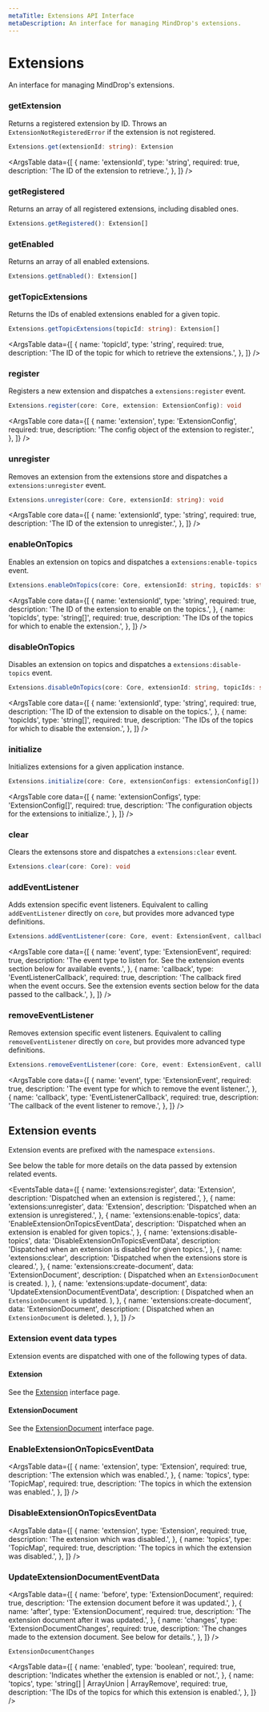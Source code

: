 ```yaml
---
metaTitle: Extensions API Interface
metaDescription: An interface for managing MindDrop's extensions.
---
```


# Extensions

<Description>
  An interface for managing MindDrop's extensions.
</Description>

### getExtension

Returns a registered extension by ID. Throws an `ExtensionNotRegisteredError` if the extension is not registered.

```ts
Extensions.get(extensionId: string): Extension
```

<ArgsTable
  data={[
    {
      name: 'extensionId',
      type: 'string',
      required: true,
      description: 'The ID of the extension to retrieve.',
    },
  ]}
/>

### getRegistered

Returns an array of all registered extensions, including disabled ones.

```ts
Extensions.getRegistered(): Extension[]
```

### getEnabled

Returns an array of all enabled extensions.

```ts
Extensions.getEnabled(): Extension[]
```

### getTopicExtensions

Returns the IDs of enabled extensions enabled for a given topic.

```ts
Extensions.getTopicExtensions(topicId: string): Extension[]
```

<ArgsTable
  data={[
    {
      name: 'topicId',
      type: 'string',
      required: true,
      description:
        'The ID of the topic for which to retrieve the extensions.',
    },
  ]}
/>

### register

Registers a new extension and dispatches a `extensions:register` event.

```ts
Extensions.register(core: Core, extension: ExtensionConfig): void
```

<ArgsTable
  core
  data={[
    {
      name: 'extension',
      type: 'ExtensionConfig',
      required: true,
      description: 'The config object of the extension to register.',
    },
  ]}
/>

### unregister

Removes an extension from the extensions store and dispatches a `extensions:unregister` event.

```ts
Extensions.unregister(core: Core, extensionId: string): void
```

<ArgsTable
  core
  data={[
    {
      name: 'extensionId',
      type: 'string',
      required: true,
      description: 'The ID of the extension to unregister.',
    },
  ]}
/>

### enableOnTopics

Enables an extension on topics and dispatches a `extensions:enable-topics` event.

```ts
Extensions.enableOnTopics(core: Core, extensionId: string, topicIds: string[]): void
```

<ArgsTable
  core
  data={[
    {
      name: 'extensionId',
      type: 'string',
      required: true,
      description: 'The ID of the extension to enable on the topics.',
    },
    {
      name: 'topicIds',
      type: 'string[]',
      required: true,
      description:
        'The IDs of the topics for which to enable the extension.',
    },
  ]}
/>

### disableOnTopics

Disables an extension on topics and dispatches a `extensions:disable-topics` event.

```ts
Extensions.disableOnTopics(core: Core, extensionId: string, topicIds: string[]): void
```

<ArgsTable
  core
  data={[
    {
      name: 'extensionId',
      type: 'string',
      required: true,
      description:
        'The ID of the extension to disable on the topics.',
    },
    {
      name: 'topicIds',
      type: 'string[]',
      required: true,
      description:
        'The IDs of the topics for which to disable the extension.',
    },
  ]}
/>

### initialize

Initializes extensions for a given application instance.

```ts
Extensions.initialize(core: Core, extensionConfigs: extensionConfig[]): void
```

<ArgsTable
  core
  data={[
    {
      name: 'extensionConfigs',
      type: 'ExtensionConfig[]',
      required: true,
      description:
        'The configuration objects for the extensions to initialize.',
    },
  ]}
/>

### clear

Clears the extensons store and dispatches a `extensions:clear` event.

```ts
Extensions.clear(core: Core): void
```

<ArgsTable core />

### addEventListener

Adds extension specific event listeners. Equivalent to calling `addEventListener` directly on `core`, but provides more advanced type definitions.

```ts
Extensions.addEventListener(core: Core, event: ExtensionEvent, callback: EventListenerCallback): void
```

<ArgsTable
  core
  data={[
    {
      name: 'event',
      type: 'ExtensionEvent',
      required: true,
      description:
        'The event type to listen for. See the extension events section below for available events.',
    },
    {
      name: 'callback',
      type: 'EventListenerCallback',
      required: true,
      description:
        'The callback fired when the event occurs. See the extension events section below for the data passed to the callback.',
    },
  ]}
/>

### removeEventListener

Removes extension specific event listeners. Equivalent to calling `removeEventListener` directly on `core`, but provides more advanced type definitions.

```ts
Extensions.removeEventListener(core: Core, event: ExtensionEvent, callback: EventListenerCallback): void
```

<ArgsTable
  core
  data={[
    {
      name: 'event',
      type: 'ExtensionEvent',
      required: true,
      description:
        'The event type for which to remove the event listener.',
    },
    {
      name: 'callback',
      type: 'EventListenerCallback',
      required: true,
      description: 'The callback of the event listener to remove.',
    },
  ]}
/>

## Extension events

Extension events are prefixed with the namespace `extensions`.

See below the table for more details on the data passed by extension related events.

<EventsTable
  data={[
    {
      name: 'extensions:register',
      data: 'Extension',
      description: 'Dispatched when an extension is registered.',
    },
    {
      name: 'extensions:unregister',
      data: 'Extension',
      description: 'Dispatched when an extension is unregistered.',
    },
    {
      name: 'extensions:enable-topics',
      data: 'EnableExtensionOnTopicsEventData',
      description:
        'Dispatched when an extension is enabled for given topics.',
    },
    {
      name: 'extensions:disable-topics',
      data: 'DisableExtensionOnTopicsEventData',
      description:
        'Dispatched when an extension is disabled for given topics.',
    },
    {
      name: 'extensions:clear',
      description: 'Dispatched when the extensions store is cleared.',
    },
    {
      name: 'extensions:create-document',
      data: 'ExtensionDocument',
      description: (
        <span>
          Dispatched when an <Code>ExtensionDocument</Code> is
          created.
        </span>
      ),
    },
    {
      name: 'extensions:update-document',
      data: 'UpdateExtensionDocumentEventData',
      description: (
        <span>
          Dispatched when an <Code>ExtensionDocument</Code> is
          updated.
        </span>
      ),
    },
    {
      name: 'extensions:create-document',
      data: 'ExtensionDocument',
      description: (
        <span>
          Dispatched when an <Code>ExtensionDocument</Code> is
          deleted.
        </span>
      ),
    },
  ]}
/>

### Extension event data types

Extension events are dispatched with one of the following types of data.

#### Extension

See the [Extension](/docs/extensions/types/extension) interface page.

#### ExtensionDocument

See the [ExtensionDocument](/docs/extensions/types/extension-document) interface page.

### EnableExtensionOnTopicsEventData

<ArgsTable
  data={[
    {
      name: 'extension',
      type: 'Extension',
      required: true,
      description: 'The extension which was enabled.',
    },
    {
      name: 'topics',
      type: 'TopicMap',
      required: true,
      description: 'The topics in which the extension was enabled.',
    },
  ]}
/>

### DisableExtensionOnTopicsEventData

<ArgsTable
  data={[
    {
      name: 'extension',
      type: 'Extension',
      required: true,
      description: 'The extension which was disabled.',
    },
    {
      name: 'topics',
      type: 'TopicMap',
      required: true,
      description: 'The topics in which the extension was disabled.',
    },
  ]}
/>

### UpdateExtensionDocumentEventData

<ArgsTable
  data={[
    {
      name: 'before',
      type: 'ExtensionDocument',
      required: true,
      description: 'The extension document before it was updated.',
    },
    {
      name: 'after',
      type: 'ExtensionDocument',
      required: true,
      description: 'The extension document after it was updated.',
    },
    {
      name: 'changes',
      type: 'ExtensionDocumentChanges',
      required: true,
      description:
        'The changes made to the extension document. See below for details.',
    },
  ]}
/>

`ExtensionDocumentChanges`

<ArgsTable
  data={[
    {
      name: 'enabled',
      type: 'boolean',
      required: true,
      description:
        'Indicates whether the extension is enabled or not.',
    },
    {
      name: 'topics',
      type: 'string[] | ArrayUnion | ArrayRemove',
      required: true,
      description:
        'The IDs of the topics for which this extension is enabled.',
    },
  ]}
/>
